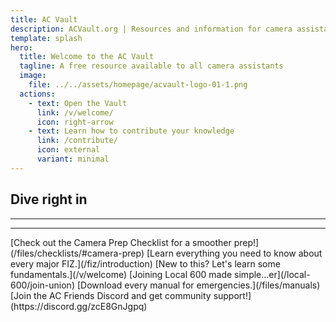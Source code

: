```yaml
---
title: AC Vault
description: ACVault.org | Resources and information for camera assistants and other crew.
template: splash
hero:
  title: Welcome to the AC Vault
  tagline: A free resource available to all camera assistants
  image:
    file: ../../assets/homepage/acvault-logo-01-1.png
  actions:
    - text: Open the Vault
      link: /v/welcome/
      icon: right-arrow
    - text: Learn how to contribute your knowledge
      link: /contribute/
      icon: external
      variant: minimal
---
```



## Dive right in
<hr/>
<CardGrid>
  <LinkCard title="1st AC Camera Prep Checklist" description="Web and Print version available" href="/1st-camera-prep-checklist/" target="_blank"/>
  <LinkCard title="2nd AC Camera Prep Checklist" description="Web and Print version available" href="/2nd-camera-prep-checklist/" target="_blank"/>
</CardGrid>
<hr/>
<CardGrid>
	<Card title="Camera Prep Checklist" icon="seti:wgt">
		[Check out the Camera Prep Checklist for a smoother prep!](/files/checklists/#camera-prep)
	</Card>
	<Card title="Focus Iris Zoom" icon="laptop">
		[Learn everything you need to know about every major FIZ.](/fiz/introduction)
	</Card>
	<Card title="A Beginner's Guide" icon="open-book">
		[New to this? Let's learn some fundamentals.](/v/welcome)
	</Card>
	<Card title="Join the Union" icon="rocket">
		[Joining Local 600 made simple...er](/local-600/join-union)
	</Card>
    <Card title="All the Manuals" icon="information">
		[Download every manual for emergencies.](/files/manuals)
	</Card>
    <Card title="Join the Discord" icon="discord">
		[Join the AC Friends Discord and get community support!](https://discord.gg/zcE8GnJgpq)
	</Card>
</CardGrid>
